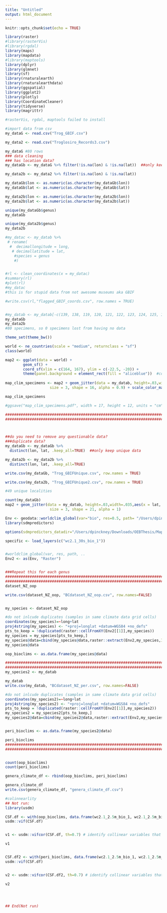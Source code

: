 ```yaml
---
title: "Untitled"
output: html_document
---
```


```r
knitr::opts_chunk$set(echo = TRUE)
```


```r
library(raster)
#library(rasterVis)
#library(rgdal)
library(maps)
library(mapdata)
#library(maptools)
library(dplyr)
library(glmnet)
library(sf)
library(rnaturalearth)
library(rnaturalearthdata)
library(ggspatial)
library(ggplot2)
library(plotly)
library(CoordinateCleaner)
library(tidyverse)
library(magrittr)

#rasterVis, rgdal, maptools failed to install

#import data from csv
my_dataG <- read.csv("Trog_GBIF.csv")

my_data2 <- read.csv("Troglosiro_Records3.csv")

my_dataG #80 rows
### data cleaning
### has location data?
my_dataGb <- my_dataG %>% filter(!is.na(lon) & !is.na(lat))  ##only keep data that have geolocations

my_data2b <- my_data2 %>% filter(!is.na(lon) & !is.na(lat))

my_dataGb$lon <- as.numeric(as.character(my_dataGb$lon))
my_dataGb$lat <- as.numeric(as.character(my_dataGb$lat))

my_data2b$lon <- as.numeric(as.character(my_data2b$lon))
my_data2b$lat <- as.numeric(as.character(my_data2b$lat))

unique(my_dataGb$genus)
my_dataGb

unique(my_data2b$genus)
my_data2b

#my_datac <- my_datab %>% 
 # rename(
  #  decimallongitude = long,
   # decimallatitude = lat,
    #species = genus
    #)


#rl <- clean_coordinates(x = my_datac)
#summary(rl)
#plot(rl)
#my_datac
#this is for stupid data from not awesome museums aka GBIF

#write.csv(rl,"flagged_GBIF_coords.csv", row.names = TRUE)


#my_datab <- my_datab[-c(139, 138, 119, 120, 121, 122, 123, 124, 125, 126), ]
my_dataGb
my_data2b
#80 specimens, so 0 specimens lost from having no data
```



```r

theme_set(theme_bw())

world <- ne_countries(scale = "medium", returnclass = "sf")
class(world)

map2 <- ggplot(data = world) +
        geom_sf() +
        coord_sf(xlim = c(164, 167), ylim = c(-22.5, -20)) +
        theme(panel.background = element_rect(fill = "aliceblue"))  #coloring the ocean blue
        
map_clim_specimens <- map2 + geom_jitter(data = my_datab, height=.03,width=.035,aes(y = long, x = lat, color = genus), 
                    size = 3, shape = 16, alpha = 0.9) + scale_color_manual(values=c("#2171b5"))

map_clim_specimens

#ggsave("map_clim_specimens.pdf", width = 17, height = 12, units = "cm", dpi = 300)

########################################################################################################################################
########################################################################################################################################



##do you need to remove any questionable data?
###duplicate data?
my_dataGb <- my_dataGb %>%
  distinct(lon, lat, .keep_all=TRUE)  ##only keep unique data

my_data2b <- my_data2b %>%
  distinct(lon, lat, .keep_all=TRUE) 

write.csv(my_dataGb, "Trog_GBIFUnique.csv", row.names = TRUE)

write.csv(my_data2b, "Trog_GBIFUnique2.csv", row.names = TRUE)

#49 unique localities

count(my_dataGb)
map2 + geom_jitter(data = my_datab, height=.03,width=.035,aes(x = lat, y = long, color = genus), 
                    size = 3, shape = 21, alpha = 1)


```




```r

Env <- geodata::worldclim_global(var="bio", res=0.5, path= "/Users/dpinckney/Downloads/OEBThesis/Mapping/NicheModeling") ##comes in as global by default
library(sdmpredictors)

options(sdmpredictors_datadir="/Users/dpinckney/Downloads/OEBThesis/Mapping/NicheModeling/wc2.1_30s_bio")

specific <- load_layers(c("wc2.1_30s_bio_1"))


#worldclim_global(var, res, path, ..
Env2 <- as(Env, "Raster")


###Repeat this for each genus
########################################################################################################################################
########################################################################################################################################
dataset_NZ_oop

write.csv(dataset_NZ_oop, "BCdataset_NZ_oop.csv", row.names=FALSE)


my_species <- dataset_NZ_oop 

#do not inlcude duplicates (samples in same climate data grid cells)
coordinates(my_species)=~long+lat
proj4string(my_species) <- "+proj=longlat +datum=WGS84 +no_defs"
pts_to_keep = !duplicated(raster::cellFromXY(Env2[[1]],my_species))
my_species = my_species[pts_to_keep,]
my_species@data=cbind(my_species@data,raster::extract(Env2,my_species,ID=F))
my_species@data

oop_bioclims <- as.data.frame(my_species@data)

########################################################################################################################################
########################################################################################################################################
my_species2 <- my_datab

my_datab
write.csv(my_datab, "BCdataset_NZ_per.csv", row.names=FALSE)

#do not inlcude duplicates (samples in same climate data grid cells)
coordinates(my_species2)=~long+lat
proj4string(my_species2) <- "+proj=longlat +datum=WGS84 +no_defs"
pts_to_keep = !duplicated(raster::cellFromXY(Env2[[1]],my_species2))
my_species2 = my_species2[pts_to_keep,]
my_species2@data=cbind(my_species2@data,raster::extract(Env2,my_species2,ID=F))


peri_bioclims <- as.data.frame(my_species2@data)

peri_bioclims
########################################################################################################################################
########################################################################################################################################


count(oop_bioclims)
count(peri_bioclims)

genera_climate_df <- rbind(oop_bioclims, peri_bioclims)

genera_climate_df
write.csv(genera_climate_df, "genera_climate_df.csv")


```


```r

#colinnearlity
## Not run: 
library(usdm)

CSF.df <- with(oop_bioclims, data.frame(wc2.1_2.5m_bio_1, wc2.1_2.5m_bio_2, wc2.1_2.5m_bio_3, wc2.1_2.5m_bio_4, wc2.1_2.5m_bio_5, wc2.1_2.5m_bio_6, wc2.1_2.5m_bio_7, wc2.1_2.5m_bio_8, wc2.1_2.5m_bio_9, wc2.1_2.5m_bio_10, wc2.1_2.5m_bio_11, wc2.1_2.5m_bio_12, wc2.1_2.5m_bio_13, wc2.1_2.5m_bio_14, wc2.1_2.5m_bio_15, wc2.1_2.5m_bio_16, wc2.1_2.5m_bio_17, wc2.1_2.5m_bio_18, wc2.1_2.5m_bio_19))
usdm::vif(CSF.df)


v1 <- usdm::vifcor(CSF.df, th=0.7) # identify collinear variables that should be excluded

v1


CSF.df2 <- with(peri_bioclims, data.frame(wc2.1_2.5m_bio_1, wc2.1_2.5m_bio_2, wc2.1_2.5m_bio_3, wc2.1_2.5m_bio_4, wc2.1_2.5m_bio_5, wc2.1_2.5m_bio_6, wc2.1_2.5m_bio_7, wc2.1_2.5m_bio_8, wc2.1_2.5m_bio_9, wc2.1_2.5m_bio_10, wc2.1_2.5m_bio_11, wc2.1_2.5m_bio_12, wc2.1_2.5m_bio_13, wc2.1_2.5m_bio_14, wc2.1_2.5m_bio_15, wc2.1_2.5m_bio_16, wc2.1_2.5m_bio_17, wc2.1_2.5m_bio_18, wc2.1_2.5m_bio_19))
usdm::vif(CSF.df)


v2 <- usdm::vifcor(CSF.df2, th=0.7) # identify collinear variables that should be excluded

v2




## End(Not run)

```


